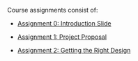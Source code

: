 <!-- No "# Assignments" header because text is re-used within Home.mdx.
     See OverviewWrapper.mdx for "# Assignments" header. -->

Course assignments consist of:

- [Assignment 0: Introduction Slide](/assignments/assignment0)

- [Assignment 1: Project Proposal](/assignments/assignment1)

- [Assignment 2: Getting the Right Design](/assignments/assignment2)

